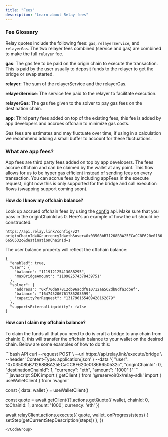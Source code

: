 ```yaml
---
title: "Fees"
description: "Learn about Relay fees"
---
```


### Fee Glossary

Relay quotes include the following fees: `gas`, `relayerService`, and `relayerGas`. The two relayer fees combined (service and gas) are combined to make the full `relayer` fee.

__gas__: The gas fee to be paid on the origin chain to execute the transaction. This is paid by the user usually to deposit funds to the relayer to get the bridge or swap started.

__relayer__: The sum of the relayerService and the relayerGas.

__relayerService__: The service fee paid to the relayer to facilitate execution.

__relayerGas__: The gas fee given to the solver to pay gas fees on the destination chain.

__app__: Third party fees added on top of the existing fees, this fee is added by app developers and accrues offchain to minimize gas costs.

Gas fees are estimates and may fluctuate over time, if using in a calculation we recommend adding a small buffer to account for these fluctuations.

### What are app fees?

App fees are third party fees added on top by app developers. The fees accrue offchain and can be claimed by the wallet at any point. This flow allows for us to be hyper gas efficient instead of sending fees on every transaction. You can accrue fees by including appFees in the execute request, right now this is only supported for the bridge and call execution flows (swapping support coming soon).

#### How do I know my offchain balance?

Look up accrued offchain fees by using the [config](/references/api/get-config) api. Make sure that you pass in the originChainId as 0. Here's an example of how the url should be constructed:

`https://api.relay.link/config/v2?originChainId=0&currencyId=eth&user=0x03508bB71268BBA25ECaCC8F620e01866650532c&destinationChainId=1`

The user balance property will reflect the offchain balance:

```
{
  "enabled": true,
  "user": {
    "balance": "111912125413088295",
    "maxBridgeAmount": "110982574378439751"
  },
  "solver": {
    "address": "0xf70da97812cb96acdf810712aa562db8dfa3dbef",
    "balance": "164745206761785203599",
    "capacityPerRequest": "131796165409428162879"
  },
  "supportsExternalLiquidity": false
}
```

#### How can I claim my offchain balance?

To claim the funds all that you need to do is craft a bridge to any chain from chainId 0, this will transfer the offchain balance to your wallet on the desired chain. Below are some examples of how to do this:

<CodeGroup>
```bash API
curl --request POST \
  --url https://api.relay.link/execute/bridge \
  --header 'Content-Type: application/json' \
  --data '{
  "user": "0x03508bB71268BBA25ECaCC8F620e01866650532c",
  "originChainId": 0,
  "destinationChainId": 1,
  "currency": "eth",
  "amount": "1000"
}'
```
```javascript SDK
import { getClient } from '@reservoir0x/relay-sdk'
import { useWalletClient } from 'wagmi'

const { data: wallet } = useWalletClient()

const quote = await getClient()?.actions.getQuote({
  wallet,
  chainId: 0,
  toChainId: 1,
  amount: '1000',
  currency: 'eth'
})

await relayClient.actions.execute({
  quote,
  wallet,
  onProgress(steps) {
    setStep(getCurrentStepDescription(steps))
  },
})
```
</CodeGroup>